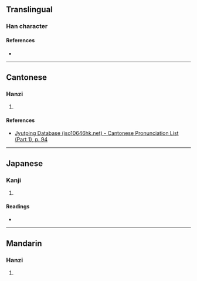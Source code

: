 {{character info/new}}
==Translingual==

===Han character===
{{Han char|rn=38|rad=女|as=09|sn=12|four=44427|canj=VJBJ|ids=⿰女南}}

====References====
* {{Han ref|kx=0266.010|dkj=06462|dj=0533.090|hdz=21064.010|uh=5A7B|ud=23163|bh=D8C9|bd=55497}}

----

==Cantonese==

===Hanzi===
{{yue-hanzi|jyut=[[naam6]], [[laam6]]|y=naam6, laam6}}

# {{rfdef|yue|sort=女09}}

====References====
* [http://www.iso10646hk.net/jp/document/download.jsp Jyutping Database (iso10646hk.net) - Cantonese Pronunciation List (Part 1), p. 94]

----

==Japanese==

===Kanji===
{{ja-kanji|grade=|rs=女09}}

# {{rfdef|ja|sort=女09}}

====Readings====
* {{ja-readings|on=[[だん]] (dan), [[なん]] (nan)|kun=[[うつくしい]] (utsukushii)}}

----

==Mandarin==

===Hanzi===
{{cmn-hanzi|pin=[[nàn]] ([[nan4]])|wg=nan<sup>4</sup>}}

# {{rfdef|cmn|sort=女09}}